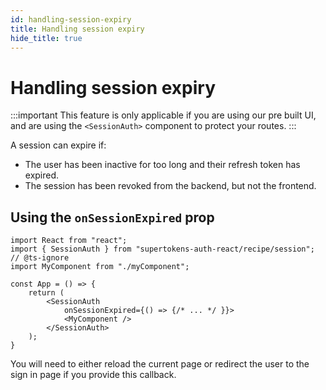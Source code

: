 ```yaml
---
id: handling-session-expiry
title: Handling session expiry
hide_title: true
---
```



<!-- COPY DOCS -->
<!-- ./session/common-customizations/sessions/handling-session-expiry.mdx -->

# Handling session expiry

:::important
This feature is only applicable if you are using our pre built UI, and are using the `<SessionAuth>` component to protect your routes. 
:::

A session can expire if:
- The user has been inactive for too long and their refresh token has expired.
- The session has been revoked from the backend, but not the frontend.

## Using the `onSessionExpired` prop

```tsx
import React from "react";
import { SessionAuth } from "supertokens-auth-react/recipe/session";
// @ts-ignore
import MyComponent from "./myComponent";

const App = () => {
    return (
        <SessionAuth
            onSessionExpired={() => {/* ... */ }}>
            <MyComponent />
        </SessionAuth>
    );
}
```

You will need to either reload the current page or redirect the user to the sign in page if you provide this callback.
